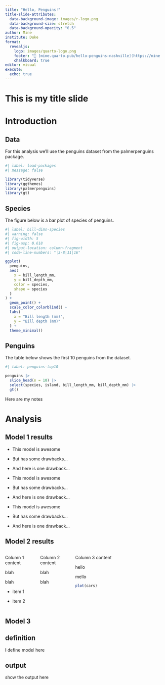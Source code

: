 ```yaml
---
title: "Hello, Penguins!"
title-slide-attributes:
  data-background-image: images/r-logo.png
  data-background-size: stretch
  data-background-opacity: "0.5"
author: Mine
institute: Duke
format: 
  revealjs:
    logo: images/quarto-logo.png
    footer: "🔗 [mine.quarto.pub/hello-penguins-nashville](https://mine.quarto.pub/hello-penguins-nashville)"
    chalkboard: true
editor: visual
execute: 
  echo: true
---
```


# This is my title slide

# Introduction

## Data

For this analysis we'll use the penguins dataset from the palmerpenguins package.

```r
#| label: load-packages
#| message: false

library(tidyverse)
library(ggthemes)
library(palmerpenguins)
library(gt)
```

## Species

The figure below is a bar plot of species of penguins.

```r
#| label: bill-dims-species
#| warning: false
#| fig-width: 5
#| fig-asp: 0.618
#| output-location: column-fragment
#| code-line-numbers: "|3-8|11|16"

ggplot(
  penguins,
  aes(
    x = bill_length_mm, 
    y = bill_depth_mm,
    color = species, 
    shape = species
  )
) +
  geom_point() +
  scale_color_colorblind() +
  labs(
    x = "Bill length (mm)", 
    y = "Bill depth (mm)"
  ) +
  theme_minimal()
```

## Penguins

The table below shows the first 10 penguins from the dataset.

```r
#| label: penguins-top10

penguins |>
  slice_head(n = 10) |>
  select(species, island, bill_length_mm, bill_depth_mm) |>
  gt()
```

::: notes
Here are my notes
:::

# Analysis

## Model 1 results {.smaller}

::: incremental
-   This model is awesome

-   But has some drawbacks...

-   And here is one drawback...

-   This model is awesome

-   But has some drawbacks...

-   And here is one drawback...

-   This model is awesome

-   But has some drawbacks...

-   And here is one drawback...
:::

## Model 2 results

::: columns
::: {.column width="20%"}
Column 1 content

blah

blah

-   item 1

-   item 2
:::

::: {.column .fragment width="20%" fragment-index="2"}
Column 2 content

blah

blah
:::

::: {.column .fragment width="60%" fragment-index="1"}
Column 3 content

hello

mello

```r
plot(cars)
```
:::
:::

## Model 3

::: panel-tabset
## definition

I define model here

## output

show the output here
:::
